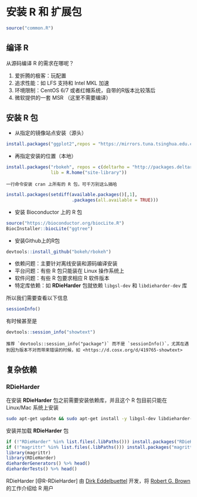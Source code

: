 # 安装 R 和 扩展包 {#install}

```r
source("common.R")
```

## 编译 R

从源码编译 R 的需求在哪呢？

1. 爱折腾的极客：玩配置
2. 追求性能：如 LFS 支持和 Intel MKL 加速
3. 环境限制：CentOS 6/7 或者红帽系统，自带的R版本比较落后
4. 微软提供的一套 MSR （这里不需要编译）

## 安装 R 包


- 从指定的镜像站点安装（源头）

```r
install.packages("ggplot2",repos = "https://mirrors.tuna.tsinghua.edu.cn/CRAN/")
```

- 再指定安装的位置（本地）

```r
install.packages("rbokeh", repos = c(deltarho = "http://packages.deltarho.org", getOption("repos")),
                 lib = R.home("site-library"))
```

```block2
一行命令安装 cran 上所有的 R 包，可千万别这么搞哈
```

```r
install.packages(setdiff(available.packages()[,1],
                         .packages(all.available = TRUE)))
```



- 安装 Bioconductor 上的 R 包

```r
source("https://bioconductor.org/biocLite.R")
BiocInstaller::biocLite("ggtree")
```

- 安装Github上的R包

```r
devtools::install_github("bokeh/rbokeh")
```

- 依赖问题：主要针对离线安装和源码编译安装
- 平台问题：有些 R 包只能装在 Linux 操作系统上
- 软件问题：有些 R 包要求相应 R 软件版本
- 特定库依赖：如 **RDieHarder** \index{RDieHarder} 包就依赖 `libgsl-dev` 和 `libdieharder-dev` 库

所以我们需要查看以下信息

```r
sessionInfo()
```

有时候甚至是

```r
devtools::session_info("showtext")
```

```block2
推荐 `devtools::session_info("package")` 而不是 `sessionInfo()`，尤其在遇到因为版本不对而带来错误的时候，如 <https://d.cosx.org/d/419765-showtext>
```

## 复杂依赖

### RDieHarder

在安装 **RDieHarder** \index{RDieHarder} 包之前需要安装依赖库，并且这个 R 包目前只能在 Linux/Mac 系统上安装 

```bash
sudo apt-get update && sudo apt-get install -y libgsl-dev libdieharder-dev
```

安装并加载 **RDieHarder** \index{RDieHarder}包

```r
if (!"RDieHarder" %in% list.files(.libPaths())) install.packages("RDieHarder")
if (!"magrittr" %in% list.files(.libPaths())) install.packages("magrittr")
library(magrittr)
library(RDieHarder)
dieharderGenerators() %>% head()
dieharderTests() %>% head()
```

RDieHarder \index{RDieHarder} [@R-RDieHarder] 由 [Dirk Eddelbuettel](http://dirk.eddelbuettel.com) 开发，将 [Robert G. Brown](http://www.phy.duke.edu/~rgb/General/dieharder.php) 的工作介绍给 R 用户
